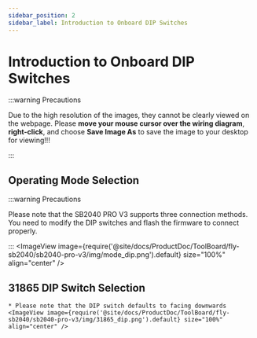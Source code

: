 ```yaml
---
sidebar_position: 2
sidebar_label: Introduction to Onboard DIP Switches
---
```



# Introduction to Onboard DIP Switches

:::warning Precautions

Due to the high resolution of the images, they cannot be clearly viewed on the webpage. Please **move your mouse cursor over the wiring diagram**, **right-click**, and choose **Save Image As** to save the image to your desktop for viewing!!!

:::

## Operating Mode Selection

:::warning Precautions

Please note that the SB2040 PRO V3 supports three connection methods. You need to modify the DIP switches and flash the firmware to connect properly.

:::
    <ImageView image={require('@site/docs/ProductDoc/ToolBoard/fly-sb2040/sb2040-pro-v3/img/mode_dip.png').default} size="100%" align="center" />

## 31865 DIP Switch Selection

    * Please note that the DIP switch defaults to facing downwards
    <ImageView image={require('@site/docs/ProductDoc/ToolBoard/fly-sb2040/sb2040-pro-v3/img/31865_dip.png').default} size="100%" align="center" />